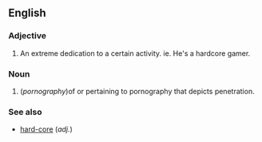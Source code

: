 ==English==
===Adjective===
# An extreme dedication to a certain activity.  ie. He's a hardcore gamer.
===Noun===
# (''pornography'')of or pertaining to pornography that depicts penetration.
===See also===
*[[hard-core]] (''adj.'')